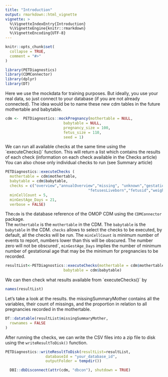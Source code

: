 ```yaml
---
title: "Introduction"
output: rmarkdown::html_vignette
vignette: >
  %\VignetteIndexEntry{Introduction}
  %\VignetteEngine{knitr::rmarkdown}
  %\VignetteEncoding{UTF-8}
---
```


```r
knitr::opts_chunk$set(
  collapse = TRUE,
  comment = "#>"
)
```

```r
library(PETDiagnostics)
library(CDMConnector)
library(dplyr)
library(DT)
```

Here we use the mockdata for training purposes. 
But ideally, you use your real data, so just connect to your database (if you are not already connected). 
The idea would be to name these new cdm tables in the future mothertable and babytable.

```r
cdm <-  PETDiagnostics::mockPregnancy(mothertable = NULL,
                          babytable = NULL,
                          pregnancy_size = 100,
                          fetus_size = 110,
                          seed = 1)
```

We can run all available checks at the same time using the ´executeChecks()´ function. This will return a list which contains the results of each check (information on each check available in the Checks article)
You can also chose only individual checks to run (see Summary article)

```r
PETDiagnostics::executeChecks (
  mothertable = cdm$mothertable,  
  babytable = cdm$babytable,                  
  checks = c("overview","annualOverview","missing", "unknown","gestationalAge","datesAgeDist","outcomeMode",
                                     "fetusesLiveborn","fetusid","weightDist","bitSet"),                       
  minCellCount = 5,
  minGestAge_Days = 21,
  verbose = FALSE)
```

The`cdm` is the database reference of the OMOP CDM using the `CDMConnector` package.\
The `mothertable` is the `mothertable` in the CDM. The `babytable` is the `babytable` in the CDM. `checks` allows to select the checks to be executed, by default, all the checks will be run. The `minCellCount` is minimum number of events to report, numbers lower than this will be obscured. The number zero will not be obscured´, `minGestAge_Days` implies the number of minimum number of gestational age that may be the minimum for pregnancies to be recorded. 

```r
resultList<-PETDiagnostics::executeChecks(mothertable = cdm$mothertable,               
                          babytable = cdm$babytable)
```

We can then check what results available from ´executeChecks()´ by

```r
names(resultList)
```

Let's take a look at the results. the missingSummaryMother contains all the variables, their count of missings, and the proportion in relation to all pregnancies recorded in the mothertable.

```r
DT::datatable(resultList$missingSummaryMother,
  rownames = FALSE
)
```

After running the checks, we can write the CSV files into a zip file to disk using the `writeResultToDisk()` function.

```r
PETDiagnostics::writeResultToDisk(resultList=resultList,
                  databaseId = "your_database_id", 
                  outputFolder = tempdir())
```

```r
  DBI::dbDisconnect(attr(cdm, "dbcon"), shutdown = TRUE)
```
